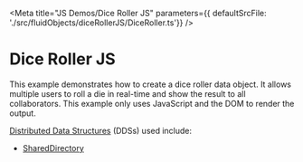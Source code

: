 
<Meta title="JS Demos/Dice Roller JS" parameters={{ defaultSrcFile: './src/fluidObjects/diceRollerJS/DiceRoller.ts'}} />

# Dice Roller JS

This example demonstrates how to create a dice roller data object. It allows multiple
users to roll a die in real-time and show the result to all collaborators. This example 
only uses JavaScript and the DOM to render the output.

<a href="https://ashy-mud-0acebac10.azurestaticapps.net/docs/concepts/dds/" target="_blank">Distributed Data Structures</a> (DDSs) used include:

* <a href="https://ashy-mud-0acebac10.azurestaticapps.net/apis/map/shareddirectory/" target="_blank">SharedDirectory</a>

<Story name="Demo">
    <FluidLoader factory={DiceRollerContainer} view={DiceRollerView} viewType="js"></FluidLoader>
</Story>
